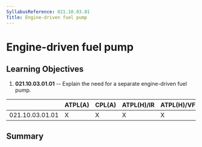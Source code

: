 ```yaml
---
SyllabusReference: 021.10.03.01
Title: Engine-driven fuel pump
---
```


# Engine-driven fuel pump

## Learning Objectives

1.  **021.10.03.01.01** -- Explain the need for a separate engine-driven fuel
    pump.

|                 | ATPL(A) | CPL(A) | ATPL(H)/IR | ATPL(H)/VFR | CPL(H) | IR  | CBIR(A) |
| --------------- | ------- | ------ | ---------- | ----------- | ------ | --- | ------- |
| 021.10.03.01.01 | X       | X      | X          | X           | X      |     |         |

## Summary
